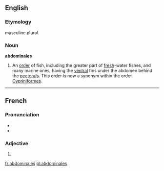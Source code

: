 ==English==

===Etymology===
{{etyl|la}} masculine plural

===Noun===
'''abdominales'''

# {{context|zoology|obsolete}} An [[order]] of fish, including the greater part of [[fresh]]-water fishes, and many marine ones, having the [[ventral]] fins under the abdomen behind the [[pectoral]]s.  This order is now a synonym within the order [[Cypriniformes]].

----
==French==
===Pronunciation===
* {{IPA|/ab.dɔ.mi.nal/|lang=fr}}
* {{homophones|abdominal|abdominale}}

===Adjective===
{{infl|fr|adjective form|g=f|g2=p}}
# {{feminine plural of|abdominal}}

[[fr:abdominales]]
[[pl:abdominales]]